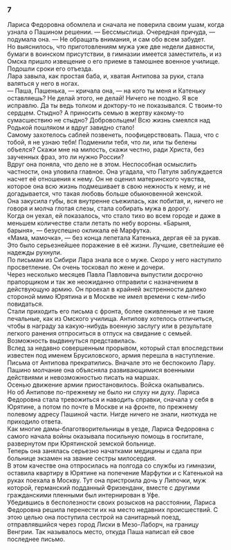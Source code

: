 ### 7 {-}

Лариса Федоровна обомлела и сначала не поверила своим ушам, когда узнала о Пашином решении. — Бессмыслица. Очередная причуда, — подумала она. — Не обращать внимания, и сам обо всем забудет.<br/> Но выяснилось, что приготовлениям мужа уже две недели давности, бумаги в воинском присутствии, в гимназии имеется заместитель, и из Омска пришло извещение о его приеме в тамошнее военное училище. Подошли сроки его отъезда.<br/> Лара завыла, как простая баба, и, хватая Антипова за руки, стала валяться у него в ногах.<br/> — Паша, Пашенька, — кричала она, — на кого ты меня и Катеньку оставляешь? Не делай этого, не делай! Ничего не поздно. Я все исправлю. Да ты ведь толком и доктору-то не показывался. С твоим-то сердцем. Стыдно? А приносить семью в жертву какому-то сумасшествию не стыдно? Добровольцем! Всю жизнь смеялся над Родькой пошляком и вдруг завидно стало!<br/> Самому захотелось саблей позвенеть, поофицерствовать. Паша, что с тобой, я не узнаю тебя! Подменили тебя, что ли, или ты белены объелся? Скажи мне на милость, скажи честно, ради Христа, без заученных фраз, это ли нужно России?<br/> Вдруг она поняла, что дело не в этом. Неспособная осмыслить частности, она уловила главное. Она угадала, что Патуля заблуждается насчет её отношения к нему. Он не оценил материнского чувства, которое она всю жизнь подмешивает в свою нежность к нему, и не догадывается, что такая любовь больше обыкновенной женской.<br/> Она закусила губы, вся внутренне съежилась, как побитая, и, ничего не говоря и молча глотая слезы, стала собирать мужа в дорогу.<br/> Когда он уехал, ей показалось, что стало тихо во всем городе и даже в меньшем количестве стали летать по небу вороны. «Барыня, барыня», — безуспешно окликала её Марфутка.<br/> «Мама, мамочка», — без конца лепетала Катенька, дергая её за рукав. Это было серьезнейшее поражение в её жизни. Лучшие, светлейшие её надежды рухнули.<br/> По письмам из Сибири Лара знала все о муже. Скоро у него наступило просветление. Он очень тосковал по жене и дочери.<br/> Через несколько месяцев Павла Павловича выпустили досрочно прапорщиком и так же неожиданно отправили с назначением в действующую армию. Он проехал в крайней экстренности далеко стороной мимо Юрятина и в Москве не имел времени с кем-либо повидаться.<br/> Стали приходить его письма с фронта, более оживленные и не такие печальные, как из Омского училища. Антипову хотелось отличиться, чтобы в награду за какую-нибудь военную заслугу или в результате легкого ранения отпроситься в отпуск на свидание с семьей. Возможность выдвинуться представилась.<br/> Вслед за недавно совершенным прорывом, который стал впоследствии известен под именем Брусиловского, армия перешла в наступление. Письма от Антипова прекратились. Вначале это не беспокоило Лару. Пашино молчание она объясняла развивающимися военными действиями и невозможностью писать на маршах.<br/> Осенью движение армии приостановилось. Войска окапывались.<br/> Но об Антипове по-прежнему не было ни слуху ни духу. Лариса Федоровна стала тревожиться и наводить справки, сначала у себя в Юрятине, а потом по почте в Москве и на фронте, по прежнему полевому адресу Пашиной части. Нигде ничего не знали, ниоткуда не приходило ответа.<br/> Как многие дамы-благотворительницы в уезде, Лариса Федоровна с самого начала войны оказывала посильную помощь в госпитале, развернутом при Юрятинской земской больнице.<br/> Теперь она занялась серьезно начатками медицины и сдала при больнице экзамен на звание сестры милосердия.<br/> В этом качестве она отпросилась на полгода со службы из гимназии, оставила квартиру в Юрятине на попечение Марфутки и с Катенькой на руках поехала в Москву. Тут она пристроила дочь у Липочки, муж которой, германский подданный Фризенданк, вместе с другими гражданскими пленными был интернирован в Уфе.<br/> Убедившись в бесполезности своих розысков на расстоянии, Лариса Федоровна решила перенести их на место недавних происшествий. С этою целью она поступила сестрой на санитарный поезд, отправлявшийся через город Лиски в Мезо-Лаборч, на границу Венгрии. Так называлось место, откуда Паша написал ей свое последнее письмо.

